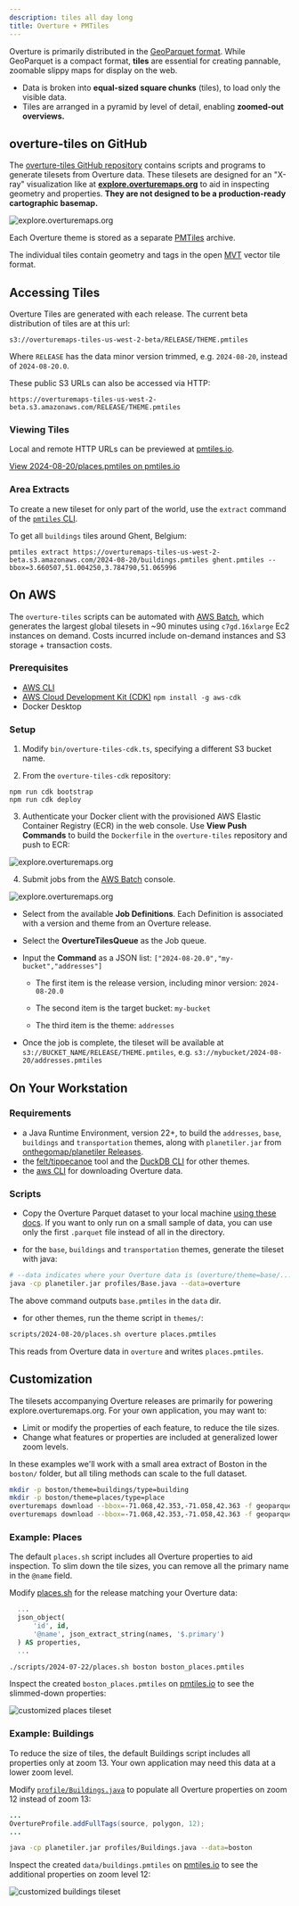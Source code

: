 ```yaml
---
description: tiles all day long
title: Overture + PMTiles
---
```


Overture is primarily distributed in the [GeoParquet format](/getting-data/#geoparquet). While GeoParquet is a compact format, **tiles** are essential for creating pannable, zoomable slippy maps for display on the web.

* Data is broken into **equal-sized square chunks** (tiles), to load only the visible data.
* Tiles are arranged in a pyramid by level of detail, enabling **zoomed-out overviews.**


## overture-tiles on GitHub

The [overture-tiles GitHub repository](http://github.com/overtureMaps/overture-tiles) contains scripts and programs to generate tilesets from Overture data. These tilesets are designed for an "X-ray" visualization like at **[explore.overturemaps.org](https://explore.overturemaps.org)** to aid in inspecting geometry and properties. **They are not designed to be a production-ready cartographic basemap.**

![explore.overturemaps.org](/img/overture-tiles-header.png)

Each Overture theme is stored as a separate [PMTiles](https://github.com/protomaps/PMTiles) archive.

The individual tiles contain geometry and tags in the open [MVT](https://github.com/mapbox/vector-tile-spec) vector tile format.

## Accessing Tiles

Overture Tiles are generated with each release. The current beta distribution of tiles are at this url:

`s3://overturemaps-tiles-us-west-2-beta/RELEASE/THEME.pmtiles`

Where `RELEASE` has the data minor version trimmed, e.g. `2024-08-20`, instead of `2024-08-20.0`.

These public S3 URLs can also be accessed via HTTP:

`https://overturemaps-tiles-us-west-2-beta.s3.amazonaws.com/RELEASE/THEME.pmtiles`

### Viewing Tiles

Local and remote HTTP URLs can be previewed at [pmtiles.io](https://pmtiles.io).

[View 2024-08-20/places.pmtiles on pmtiles.io](https://pmtiles.io/?url=https%3A%2F%2Foverturemaps-tiles-us-west-2-beta.s3.amazonaws.com%2F2024-08-20%2Fplaces.pmtiles)

### Area Extracts

To create a new tileset for only part of the world, use the `extract` command of the [`pmtiles` CLI](https://github.com/protomaps/go-pmtiles).

To get all `buildings` tiles around Ghent, Belgium:

```
pmtiles extract https://overturemaps-tiles-us-west-2-beta.s3.amazonaws.com/2024-08-20/buildings.pmtiles ghent.pmtiles --bbox=3.660507,51.004250,3.784790,51.065996
```

## On AWS

The `overture-tiles` scripts can be automated with [AWS Batch](https://docs.aws.amazon.com/batch/), which generates the largest global tilesets in ~90 minutes using `c7gd.16xlarge` Ec2 instances on demand. Costs incurred include on-demand instances and S3 storage + transaction costs.

### Prerequisites

* [AWS CLI](https://docs.aws.amazon.com/cli/)
* [AWS Cloud Development Kit (CDK)](https://aws.amazon.com/cdk/) `npm install -g aws-cdk`
* Docker Desktop

### Setup

1. Modify `bin/overture-tiles-cdk.ts`, specifying a different S3 bucket name.

2. From the `overture-tiles-cdk` repository:

```
npm run cdk bootstrap
npm run cdk deploy
```

3. Authenticate your Docker client with the provisioned AWS Elastic Container Registry (ECR) in the web console. Use **View Push Commands** to build the `Dockerfile` in the `overture-tiles` repository and push to ECR:

![explore.overturemaps.org](/img/overture-tiles-view-push-commands.png)

4. Submit jobs from the [AWS Batch](https://console.aws.amazon.com/batch/home#jobs) console. 

![explore.overturemaps.org](/img/overture-tiles-job-definitions.png)

  * Select from the available **Job Definitions**. Each Definition is associated with a version and theme from an Overture release.

  * Select the **OvertureTilesQueue** as the Job queue.

  * Input the **Command** as a JSON list: `["2024-08-20.0","my-bucket","addresses"]`

    * The first item is the release version, including minor version: `2024-08-20.0`

    * The second item is the target bucket: `my-bucket`

    * The third item is the theme: `addresses`

  * Once the job is complete, the tileset will be available at `s3://BUCKET_NAME/RELEASE/THEME.pmtiles`, e.g. `s3://mybucket/2024-08-20/addresses.pmtiles`

## On Your Workstation

### Requirements

* a Java Runtime Environment, version 22+, to build the `addresses`, `base`, `buildings` and `transportation` themes, along with `planetiler.jar` from [onthegomap/planetiler Releases](https://github.com/onthegomap/planetiler/releases).
* the [felt/tippecanoe](https://github.com/felt/tippecanoe?tab=readme-ov-file#installation) tool and the [DuckDB CLI](https://duckdb.org/docs/installation/) for other themes.
* the [aws CLI](https://docs.aws.amazon.com/cli/latest/userguide/getting-started-install.html) for downloading Overture data.

### Scripts

* Copy the Overture Parquet dataset to your local machine
  [using these docs](https://github.com/OvertureMaps/data/blob/main/README.md#how-to-access-overture-maps-data). If you want to only run on a small sample of data, you can use only the first `.parquet` file instead of all in the directory.

* for the `base`, `buildings` and `transportation` themes, generate the tileset with java:

```sh
# --data indicates where your Overture data is (overture/theme=base/...)
java -cp planetiler.jar profiles/Base.java --data=overture
```

The above command outputs `base.pmtiles` in the `data` dir.

* for other themes, run the theme script in `themes/`:

```sh
scripts/2024-08-20/places.sh overture places.pmtiles
```

This reads from Overture data in `overture` and writes `places.pmtiles`.

## Customization

The tilesets accompanying Overture releases are primarily for powering explore.overturemaps.org. For your own application, you may want to:

* Limit or modify the properties of each feature, to reduce the tile sizes.
* Change what features or properties are included at generalized lower zoom levels.

In these examples we'll work with a small area extract of Boston in the `boston/` folder, but all tiling methods can scale to the full dataset.

```sh
mkdir -p boston/theme=buildings/type=building
mkdir -p boston/theme=places/type=place
overturemaps download --bbox=-71.068,42.353,-71.058,42.363 -f geoparquet --type=building -o boston/theme=buildings/type=building/0.geoparquet
overturemaps download --bbox=-71.068,42.353,-71.058,42.363 -f geoparquet --type=place -o boston/theme=places/type=place/0.geoparquet
```

### Example: Places

The default `places.sh` script includes all Overture properties to aid inspection. To slim down the tile sizes, you can remove all the primary name in the `@name` field.

Modify [places.sh](https://github.com/OvertureMaps/overture-tiles/blob/main/scripts/2024-07-22/places.sh) for the release matching your Overture data:

```sql
  ...
  json_object(
      'id', id,
      '@name', json_extract_string(names, '$.primary')
  ) AS properties,
  ...
```

```sh
./scripts/2024-07-22/places.sh boston boston_places.pmtiles
```

Inspect the created `boston_places.pmtiles` on [pmtiles.io](https://pmtiles.io) to see the slimmed-down properties:

![customized places tileset](/img/overture-tiles-customize-places.png)

### Example: Buildings

To reduce the size of tiles, the default Buildings script includes all properties only at zoom 13. Your own application may need this data at a lower zoom level.

Modify [`profile/Buildings.java`](https://github.com/OvertureMaps/overture-tiles/blob/main/profiles/Buildings.java) to populate all Overture properties on zoom 12 instead of zoom 13:

```java
...
OvertureProfile.addFullTags(source, polygon, 12);
...
```

```sh
java -cp planetiler.jar profiles/Buildings.java --data=boston
```

Inspect the created `data/buildings.pmtiles` on [pmtiles.io](https://pmtiles.io) to see the additional properties on zoom level 12:

![customized buildings tileset](/img/overture-tiles-customize-buildings.png)
